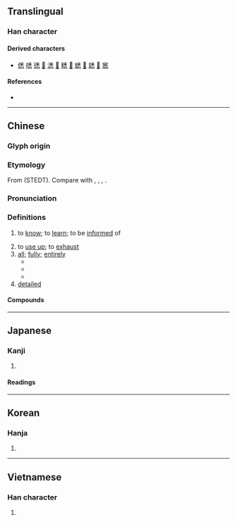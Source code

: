 {{character info}}
==Translingual==

===Han character===
{{Han char|rn=61|rad=心|as=07|sn=11|four=20339|canj=HDP|ids=⿱釆心}}

====Derived characters====
* [[僁]] [[㗭]] [[㣰]] [[𢴑]] [[㴽]] [[𤎕]] [[䊝]] [[𦄵]] [[蟋]] [[𨄠]] [[鏭]] [[𠞹]] [[窸]]

====References====
* {{Han ref|kx=0386.320|dkj=10635|dj=0719.050|hdz=42301.070|uh=6089|ud=24713|bh=B178|bd=45432}}

----

==Chinese==
{{zh-forms}}

===Glyph origin===
{{Han etym}}

===Etymology===
From {{inh|zh|sit-pro|*sjej-s||to know; to understand}} (STEDT). Compare with {{cog|bo|ཤེས་པ||to understand; to know}}, {{cog|my|သိ||to know}}, {{cog|lus|thei||can; to be able}}, {{cog|cdm|चीःसा|tr=ciʔ‑|t=to know; to understand}}.

===Pronunciation===
{{zh-pron
|m=xī
|m-s=
|c=sik1
|c-t=
|g=
|h=pfs=sit;gd=xid5
|j=
|mb=sĭ
|md=sék
|mn=sit/qz:siak/tw,xm,zz:sek
|mn_note=sit - literary; siak/sek - vernacular
|mn-t=sêg4
|w=
|x=
|mc=y
|oc=y
|cat=a,adv,v
}}

===Definitions===
{{zh-hanzi}}

# to [[know]]; to [[learn]]; to be [[inform]]ed of
#: {{zh-x|得悉|to know}}
#: {{zh-x|熟悉|to know clearly}}
# to [[use up]]; to [[exhaust]]
# [[all]]; [[fully]]; [[entirely]]
#* {{zh-x|王 命 眾，悉 至于 庭。|The king commanded '''all''' to come to him in the courtyard (of his palace).|ref=Shangshu}}
#* {{zh-x|^趙 王 悉 召 群臣 議。|The King of Zhao summoned '''all''' ministers to discuss the matter.|ref=Shiji}}
#* {{zh-x|餘 小臣 不得 上，乃 悉 持 龍 髯。|The remaining smaller officials, who could not find a seat on the dragon, '''all''' got hold of the dragon's beard.|ref=Lunheng}}
# [[detailed]]

====Compounds====
{{zh-der|備悉|功力悉敵|奉悉|威悉河|工力悉敵|得悉|悉力|悉平|悉心|悉心戮力|悉心畢力|悉心竭力|悉悉|悉數|悉曇|悉率|悉知|悉窣|悉索敝賦|悉索薄賦|悉達多|探悉|據悉|敬悉|洞悉|洞悉明白|洞悉真相|熟悉|獲悉|知悉|纖悉|纖悉無遺|耶悉茗|詞不悉心|詳悉|銖兩悉稱|體悉}}

----

==Japanese==

===Kanji===
{{ja-kanji|grade=|rs=心07}}

# {{rfdef|ja|sort=心07}}

====Readings====
{{ja-readings
|on=しつ
|kun=つく-す, ことごと-く
}}

----

==Korean==

===Hanja===
{{ko-hanja|hangeul=실|eumhun=|rv=sil|mr=sil|y=sil}}

# {{rfdef|ko|sort=心07}}

----

==Vietnamese==

===Han character===
{{vi-readings|reading=tạt, dứt, tất, tắt|rs=心07}}

# {{rfdef|vi|sort=心07}}